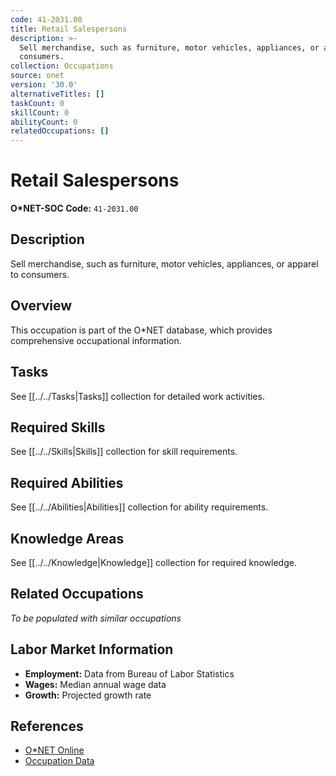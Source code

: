 ```yaml
---
code: 41-2031.00
title: Retail Salespersons
description: >-
  Sell merchandise, such as furniture, motor vehicles, appliances, or apparel to
  consumers.
collection: Occupations
source: onet
version: '30.0'
alternativeTitles: []
taskCount: 0
skillCount: 0
abilityCount: 0
relatedOccupations: []
---
```

# Retail Salespersons

**O*NET-SOC Code:** `41-2031.00`

## Description

Sell merchandise, such as furniture, motor vehicles, appliances, or apparel to consumers.

## Overview

This occupation is part of the O*NET database, which provides comprehensive occupational information.

## Tasks

See [[../../Tasks|Tasks]] collection for detailed work activities.

## Required Skills

See [[../../Skills|Skills]] collection for skill requirements.

## Required Abilities

See [[../../Abilities|Abilities]] collection for ability requirements.

## Knowledge Areas

See [[../../Knowledge|Knowledge]] collection for required knowledge.

## Related Occupations

*To be populated with similar occupations*

## Labor Market Information

- **Employment:** Data from Bureau of Labor Statistics
- **Wages:** Median annual wage data
- **Growth:** Projected growth rate

## References

- [O*NET Online](https://www.onetonline.org/link/summary/41-2031.00)
- [Occupation Data](https://www.onetcenter.org/)
